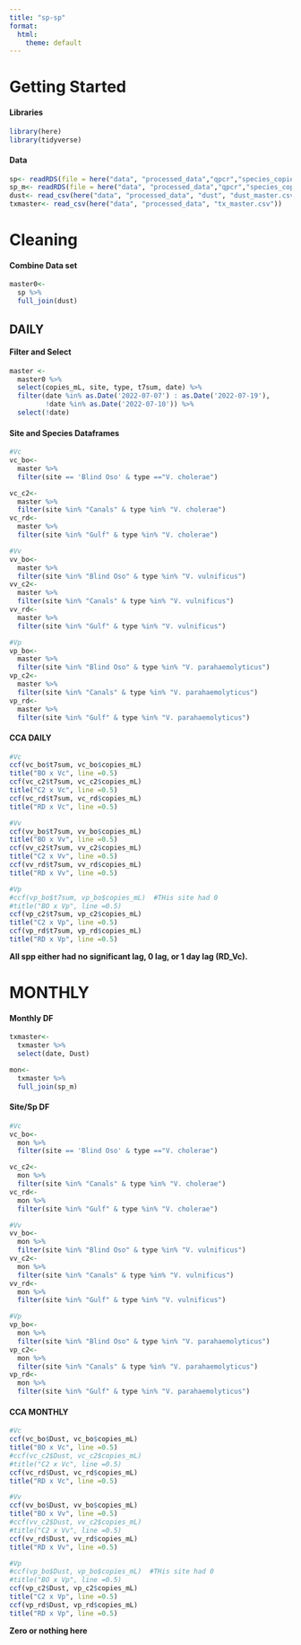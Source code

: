 ```yaml
---
title: "sp-sp"
format:
  html:
    theme: default
---
```


# Getting Started

#### Libraries

```r
library(here)
library(tidyverse)
```

#### Data

```r
sp<- readRDS(file = here("data", "processed_data","qpcr","species_copies.rds"))
sp_m<- readRDS(file = here("data", "processed_data","qpcr","species_copies_monthly.rds"))
dust<- read_csv(here("data", "processed_data", "dust", "dust_master.csv"))
txmaster<- read_csv(here("data", "processed_data", "tx_master.csv"))
```

# Cleaning

#### Combine Data set

```r
master0<- 
  sp %>%
  full_join(dust)
```

## DAILY

#### Filter and Select

```r
master <- 
  master0 %>%
  select(copies_mL, site, type, t7sum, date) %>%
  filter(date %in% as.Date('2022-07-07') : as.Date('2022-07-19'),
         !date %in% as.Date('2022-07-10')) %>%
  select(!date)
```

#### Site and Species Dataframes

```r
#Vc
vc_bo<- 
  master %>%
  filter(site == 'Blind Oso' & type =="V. cholerae")

vc_c2<- 
  master %>%
  filter(site %in% "Canals" & type %in% "V. cholerae")
vc_rd<- 
  master %>%
  filter(site %in% "Gulf" & type %in% "V. cholerae")

#Vv
vv_bo<- 
  master %>%
  filter(site %in% "Blind Oso" & type %in% "V. vulnificus")
vv_c2<- 
  master %>%
  filter(site %in% "Canals" & type %in% "V. vulnificus")
vv_rd<- 
  master %>%
  filter(site %in% "Gulf" & type %in% "V. vulnificus")

#Vp
vp_bo<- 
  master %>%
  filter(site %in% "Blind Oso" & type %in% "V. parahaemolyticus")
vp_c2<- 
  master %>%
  filter(site %in% "Canals" & type %in% "V. parahaemolyticus")
vp_rd<- 
  master %>%
  filter(site %in% "Gulf" & type %in% "V. parahaemolyticus")
```

<!--# Did not log10 dust since spp-distributions are all non-normal for the most part anyway -->

#### CCA DAILY

```r
#Vc
ccf(vc_bo$t7sum, vc_bo$copies_mL) 
title("BO x Vc", line =0.5)
ccf(vc_c2$t7sum, vc_c2$copies_mL) 
title("C2 x Vc", line =0.5)
ccf(vc_rd$t7sum, vc_rd$copies_mL) 
title("RD x Vc", line =0.5)

#Vv
ccf(vv_bo$t7sum, vv_bo$copies_mL) 
title("BO x Vv", line =0.5)
ccf(vv_c2$t7sum, vv_c2$copies_mL) 
title("C2 x Vv", line =0.5)
ccf(vv_rd$t7sum, vv_rd$copies_mL) 
title("RD x Vv", line =0.5)

#Vp
#ccf(vp_bo$t7sum, vp_bo$copies_mL)  #THis site had 0
#title("BO x Vp", line =0.5)
ccf(vp_c2$t7sum, vp_c2$copies_mL) 
title("C2 x Vp", line =0.5)
ccf(vp_rd$t7sum, vp_rd$copies_mL) 
title("RD x Vp", line =0.5)
```

**All spp either had no significant lag, 0 lag, or 1 day lag (RD_Vc).**

# MONTHLY

#### Monthly DF

```r
txmaster<-
  txmaster %>%
  select(date, Dust)

mon<-
  txmaster %>%
  full_join(sp_m)
```

#### Site/Sp DF

```r
#Vc
vc_bo<- 
  mon %>%
  filter(site == 'Blind Oso' & type =="V. cholerae")

vc_c2<- 
  mon %>%
  filter(site %in% "Canals" & type %in% "V. cholerae")
vc_rd<- 
  mon %>%
  filter(site %in% "Gulf" & type %in% "V. cholerae")

#Vv
vv_bo<- 
  mon %>%
  filter(site %in% "Blind Oso" & type %in% "V. vulnificus")
vv_c2<- 
  mon %>%
  filter(site %in% "Canals" & type %in% "V. vulnificus")
vv_rd<- 
  mon %>%
  filter(site %in% "Gulf" & type %in% "V. vulnificus")

#Vp
vp_bo<- 
  mon %>%
  filter(site %in% "Blind Oso" & type %in% "V. parahaemolyticus")
vp_c2<- 
  mon %>%
  filter(site %in% "Canals" & type %in% "V. parahaemolyticus")
vp_rd<- 
  mon %>%
  filter(site %in% "Gulf" & type %in% "V. parahaemolyticus")
```

#### CCA MONTHLY

```r
#Vc
ccf(vc_bo$Dust, vc_bo$copies_mL) 
title("BO x Vc", line =0.5)
#ccf(vc_c2$Dust, vc_c2$copies_mL) 
#title("C2 x Vc", line =0.5)
ccf(vc_rd$Dust, vc_rd$copies_mL) 
title("RD x Vc", line =0.5)

#Vv
ccf(vv_bo$Dust, vv_bo$copies_mL) 
title("BO x Vv", line =0.5)
#ccf(vv_c2$Dust, vv_c2$copies_mL) 
#title("C2 x Vv", line =0.5)
ccf(vv_rd$Dust, vv_rd$copies_mL) 
title("RD x Vv", line =0.5)

#Vp
#ccf(vp_bo$Dust, vp_bo$copies_mL)  #THis site had 0
#title("BO x Vp", line =0.5)
ccf(vp_c2$Dust, vp_c2$copies_mL) 
title("C2 x Vp", line =0.5)
ccf(vp_rd$Dust, vp_rd$copies_mL) 
title("RD x Vp", line =0.5)
```

**Zero or nothing here**

# 

#### 
